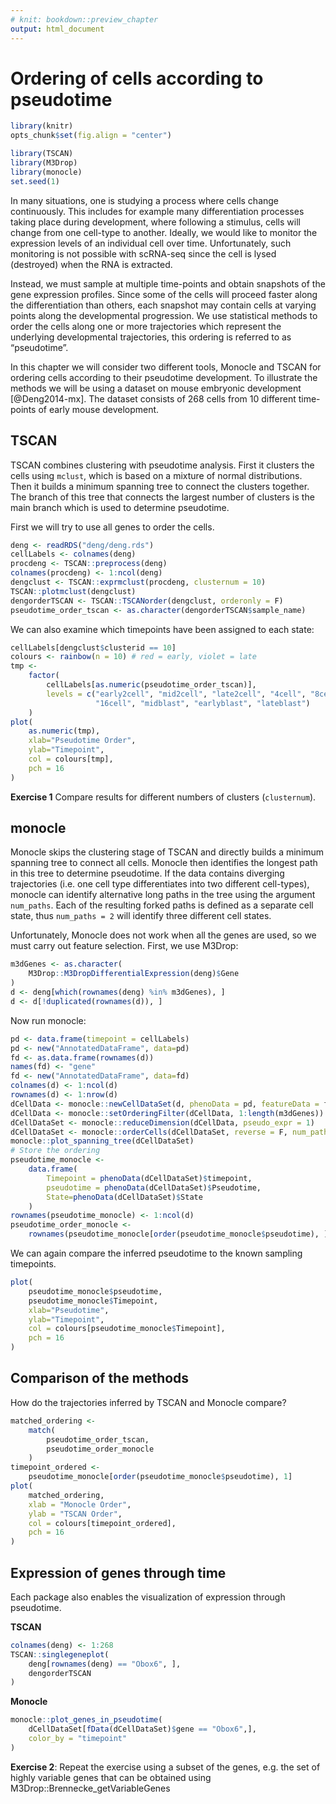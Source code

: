 ```yaml
---
# knit: bookdown::preview_chapter
output: html_document
---
```


# Ordering of cells according to pseudotime

```r
library(knitr)
opts_chunk$set(fig.align = "center")
```
```r
library(TSCAN)
library(M3Drop)
library(monocle)
set.seed(1)
```

In many situations, one is studying a process where cells change
continuously. This includes for example many differentiation processes
taking place during development, where following a stimulus, cells
will change from one cell-type to another. Ideally, we would like to
monitor the expression levels of an individual cell over
time. Unfortunately, such monitoring is not possible with scRNA-seq
since the cell is lysed (destroyed) when the RNA is extracted.

Instead, we must sample at multiple time-points and obtain snapshots of
the gene expression profiles. Since some of the cells will
proceed faster along the differentiation than others, each snapshot may contain
cells at varying points along the developmental progression. We use statistical methods
 to order the cells along one or more trajectories which represent the underlying
 developmental trajectories, this ordering is referred to as "pseudotime".

In this chapter we will consider two different tools, Monocle and
TSCAN for ordering cells according to their pseudotime development. To
illustrate the methods we will be using a dataset on mouse embryonic
development [@Deng2014-mx]. The dataset consists of
268 cells from 10 different time-points of early mouse development.

## TSCAN

TSCAN combines clustering with pseudotime analysis. First it clusters the cells using `mclust`, 
which is based on a mixture of normal distributions. Then it builds a minimum spanning tree to connect the clusters together. The branch of this tree that connects the largest number of clusters is the main branch which is used to determine pseudotime.

First we will try to use all genes to order the cells.
```r
deng <- readRDS("deng/deng.rds")
cellLabels <- colnames(deng)
procdeng <- TSCAN::preprocess(deng)
colnames(procdeng) <- 1:ncol(deng)
dengclust <- TSCAN::exprmclust(procdeng, clusternum = 10)
TSCAN::plotmclust(dengclust)
dengorderTSCAN <- TSCAN::TSCANorder(dengclust, orderonly = F)
pseudotime_order_tscan <- as.character(dengorderTSCAN$sample_name)
```

We can also examine which timepoints have been assigned to each state:

```r
cellLabels[dengclust$clusterid == 10]
colours <- rainbow(n = 10) # red = early, violet = late
tmp <- 
    factor(
        cellLabels[as.numeric(pseudotime_order_tscan)],
        levels = c("early2cell", "mid2cell", "late2cell", "4cell", "8cell", 
                   "16cell", "midblast", "earlyblast", "lateblast")
    )
plot(
    as.numeric(tmp), 
    xlab="Pseudotime Order", 
    ylab="Timepoint",
    col = colours[tmp],
    pch = 16
)
```

__Exercise 1__ Compare results for different numbers of clusters (`clusternum`).

## monocle

Monocle skips the clustering stage of TSCAN and directly builds a minimum spanning tree to connect all cells. Monocle then identifies the longest path in this tree to determine pseudotime. If the data contains diverging trajectories (i.e. one cell type differentiates into two different cell-types), monocle can identify alternative long paths in the tree using the argument `num_paths`. Each of the resulting forked paths is defined as a separate cell state, thus `num_paths = 2` will identify three different cell states.

Unfortunately, Monocle does not work when all the genes are used, so
we must carry out feature selection. First, we use M3Drop:
```r
m3dGenes <- as.character(
    M3Drop::M3DropDifferentialExpression(deng)$Gene
)
d <- deng[which(rownames(deng) %in% m3dGenes), ]
d <- d[!duplicated(rownames(d)), ]
```

Now run monocle:
```r
pd <- data.frame(timepoint = cellLabels)
pd <- new("AnnotatedDataFrame", data=pd)
fd <- as.data.frame(rownames(d))
names(fd) <- "gene"
fd <- new("AnnotatedDataFrame", data=fd)
colnames(d) <- 1:ncol(d)
rownames(d) <- 1:nrow(d)
dCellData <- monocle::newCellDataSet(d, phenoData = pd, featureData = fd)
dCellData <- monocle::setOrderingFilter(dCellData, 1:length(m3dGenes))
dCellDataSet <- monocle::reduceDimension(dCellData, pseudo_expr = 1)
dCellDataSet <- monocle::orderCells(dCellDataSet, reverse = F, num_paths = 1)
monocle::plot_spanning_tree(dCellDataSet)
# Store the ordering
pseudotime_monocle <- 
    data.frame(
        Timepoint = phenoData(dCellDataSet)$timepoint, 
        pseudotime = phenoData(dCellDataSet)$Pseudotime, 
        State=phenoData(dCellDataSet)$State
    )
rownames(pseudotime_monocle) <- 1:ncol(d)
pseudotime_order_monocle <- 
    rownames(pseudotime_monocle[order(pseudotime_monocle$pseudotime), ])
```

We can again compare the inferred pseudotime to the known sampling timepoints.
```r
plot(
    pseudotime_monocle$pseudotime, 
    pseudotime_monocle$Timepoint, 
    xlab="Pseudotime", 
    ylab="Timepoint",
    col = colours[pseudotime_monocle$Timepoint],
    pch = 16
)
```

## Comparison of the methods

How do the trajectories inferred by TSCAN and Monocle compare?
```r
matched_ordering <- 
    match(
        pseudotime_order_tscan, 
        pseudotime_order_monocle
    )
timepoint_ordered <- 
    pseudotime_monocle[order(pseudotime_monocle$pseudotime), 1]
plot(
    matched_ordering, 
    xlab = "Monocle Order", 
    ylab = "TSCAN Order", 
    col = colours[timepoint_ordered], 
    pch = 16
)
```

## Expression of genes through time
Each package also enables the visualization of expression through pseudotime.

__TSCAN__
```r
colnames(deng) <- 1:268
TSCAN::singlegeneplot(
    deng[rownames(deng) == "Obox6", ], 
    dengorderTSCAN
)
```

__Monocle__
```r
monocle::plot_genes_in_pseudotime(
    dCellDataSet[fData(dCellDataSet)$gene == "Obox6",], 
    color_by = "timepoint"
)
```

__Exercise 2__: Repeat the exercise using a subset of the genes, e.g. the set of highly variable genes that can be obtained using M3Drop::Brennecke_getVariableGenes
